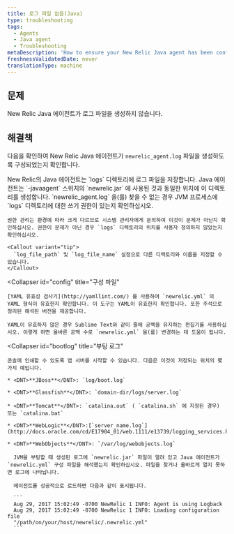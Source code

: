 ```yaml
---
title: 로그 파일 없음(Java)
type: troubleshooting
tags:
  - Agents
  - Java agent
  - Troubleshooting
metaDescription: 'How to ensure your New Relic Java agent has been configured to generate log files, by checking the log file directory, config files, and boot logs.'
freshnessValidatedDate: never
translationType: machine
---
```


## 문제

New Relic Java 에이전트가 로그 파일을 생성하지 않습니다.

## 해결책

다음을 확인하여 New Relic Java 에이전트가 `newrelic_agent.log` 파일을 생성하도록 구성되었는지 확인합니다.

<CollapserGroup>
  <Collapser
    id="no-log-file"
    title="로그 파일 디렉토리"
  >
    New Relic의 Java 에이전트는 `logs` 디렉토리에 로그 파일을 저장합니다. Java 에이전트는 `-javaagent` 스위치의 `newrelic.jar` 에 사용된 것과 동일한 위치에 이 디렉토리를 생성합니다. `newrelic_agent.log` 을(를) 찾을 수 없는 경우 JVM 프로세스에 `logs` 디렉토리에 대한 쓰기 권한이 있는지 확인하십시오.

    권한 관리는 환경에 따라 크게 다르므로 시스템 관리자에게 문의하여 이것이 문제가 아닌지 확인하십시오. 권한이 문제가 아닌 경우 `logs` 디렉토리의 위치를 사용자 정의하지 않았는지 확인하십시오.

    <Callout variant="tip">
      `log_file_path` 및 `log_file_name` 설정으로 다른 디렉토리와 이름을 지정할 수 있습니다.
    </Callout>
  </Collapser>

  <Collapser
    id="config"
    title="구성 파일"
  >
    [YAML 유효성 검사기](http://yamllint.com/) 를 사용하여 `newrelic.yml` 의 YAML 형식이 유효한지 확인합니다. 이 도구는 YAML이 유효한지 확인합니다. 또한 주석으로 정리된 해석된 버전을 제공합니다.

    YAML이 유효하지 않은 경우 Sublime Text와 같이 줄에 공백을 유지하는 편집기를 사용하십시오. 이렇게 하면 올바른 공백 수로 `newrelic.yml` 을(를) 변경하는 데 도움이 됩니다.
  </Collapser>

  <Collapser
    id="bootlog"
    title="부팅 로그"
  >
    콘솔에 인쇄할 수 있도록 앱 서버를 시작할 수 있습니다. 다음은 이것이 저장되는 위치의 몇 가지 예입니다.

    * <DNT>**JBoss**</DNT>: `log/boot.log`

    * <DNT>**Glassfish**</DNT>: `domain-dir/logs/server.log`

    * <DNT>**Tomcat**</DNT>: `catalina.out` ( `catalina.sh` 에 지정된 경우) 또는 `catalina.bat`

    * <DNT>**WebLogic**</DNT>:[`server_name.log`](http://docs.oracle.com/cd/E17904_01/web.1111/e13739/logging_services.htm#i1179712)

    * <DNT>**WebObjects**</DNT>: `/var/log/webobjects.log`

      JVM을 부팅할 때 생성된 로그에 `newrelic.jar` 파일이 열려 있고 Java 에이전트가 `newrelic.yml` 구성 파일을 해석했는지 확인하십시오. 파일을 찾거나 올바르게 열지 못하면 로그에 나타납니다.

      에이전트를 성공적으로 로드하면 다음과 같이 표시됩니다.

      ```
      Aug 29, 2017 15:02:49 -0700 NewRelic 1 INFO: Agent is using Logback
      Aug 29, 2017 15:02:49 -0700 NewRelic 1 INFO: Loading configuration file
      "/path/on/your/host/newrelic/.newrelic.yml"
      ```
  </Collapser>
</CollapserGroup>